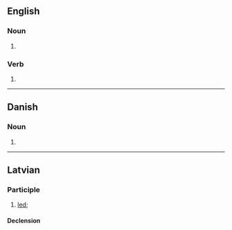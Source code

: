 ==English==

===Noun===
{{head|en|noun plural form}}

# {{plural of|vest|lang=en}}

===Verb===
{{head|en|verb form}}

# {{en-third-person singular of|vest}}

----

==Danish==

===Noun===
{{head|da|noun form|g=c}}

# {{inflection of|da|vest||indef|gen|s}}

----

==Latvian==

===Participle===
{{lv-part|vest|t}}

# [[led]]; {{lv-participle of|vest|pst|psv}}

====Declension====
{{lv-decl-part|ves|t|extrawidth=-100}}